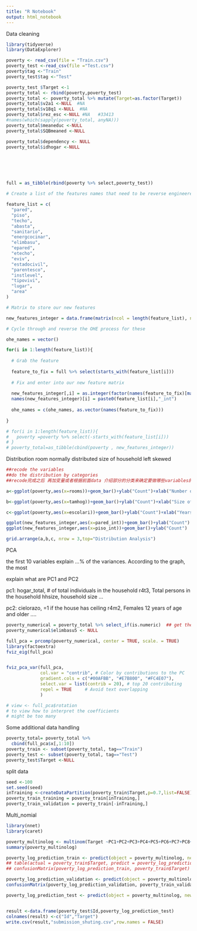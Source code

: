 ```yaml
---
title: "R Notebook"
output: html_notebook
---
```


Data cleaning 
```r
library(tidyverse)
library(DataExplorer)

poverty <- read_csv(file = "Train.csv")
poverty_test <-read_csv(file ="Test.csv")
poverty$tag <-"Train"
poverty_test$tag <-"Test"

poverty_test $Target <-1
poverty_total <- rbind(poverty,poverty_test)
poverty_total <- poverty_total %>% mutate(Target=as.factor(Target))
poverty_total$v2a1 <-NULL  #NA
poverty_total$v18q1 <-NULL  #NA
poverty_total$rez_esc <-NULL #NA   #33413
#names(which(sapply(poverty_total, anyNA)))
poverty_total$meaneduc <-NULL
poverty_total$SQBmeaned <-NULL

poverty_total$dependency <- NULL
poverty_total$idhogar <-NULL






full = as_tibble(rbind(poverty %>% select,poverty_test))

# Create a list of the features names that need to be reverse engineered

feature_list = c(
  "pared",
  "piso",
  "techo",
  "abasta",
  "sanitario",
  "energcocinar",
  "elimbasu",
  "epared",
  "etecho",
  "eviv",
  "estadocivil",
  "parentesco",
  "instlevel",
  "tipovivi",
  "lugar",
  "area"
)

# Matrix to store our new features

new_features_integer = data.frame(matrix(ncol = length(feature_list), nrow = nrow(full)))

# Cycle through and reverse the OHE process for these

ohe_names = vector()

for(i in 1:length(feature_list)){
  
  # Grab the feature
  
  feature_to_fix = full %>% select(starts_with(feature_list[i]))
  
  # Fix and enter into our new feature matrix
  
  new_features_integer[,i] = as.integer(factor(names(feature_to_fix)[max.col(feature_to_fix)], ordered = FALSE))
  names(new_features_integer)[i] = paste0(feature_list[i],"_int")
  
  ohe_names = c(ohe_names, as.vector(names(feature_to_fix)))
  
}

# for(i in 1:length(feature_list)){
#   poverty =poverty %>% select(-starts_with(feature_list[i]))
# }
# poverty_total=as_tibble(cbind(poverty , new_features_integer))

```



Distribution 
room normally distributed 
size of household left skewed
```r
##recode the variables 
##do the distribution by categories 
##recode完成之后 再加变量或者根据前面data 介绍部分的分类来确定要做哪些variables的distribution

a<-ggplot(poverty,aes(x=rooms))+geom_bar()+ylab("Count")+xlab("Number of All Rooms in the House")

b<-ggplot(poverty,aes(x=tamhog))+geom_bar()+ylab("Count")+xlab("Size of the Household")

c<-ggplot(poverty,aes(x=escolari))+geom_bar()+ylab("Count")+xlab("Years of Schooling")

ggplot(new_features_integer,aes(x=pared_int))+geom_bar()+ylab("Count")
ggplot(new_features_integer,aes(x=piso_int))+geom_bar()+ylab("Count")

grid.arrange(a,b,c, nrow = 3,top="Distribution Analysis")

```

PCA

the first 10 variables explain ...% of the variances.
According to the graph, the most 

explain what are PC1 and PC2 

pc1:
hogar_total, # of total individuals in the household
r4t3, Total persons in the household
hhsize, household size
...

pc2: 
cielorazo, =1 if the house has ceiling
r4m2, Females 12 years of age and older
....

```r

poverty_numerical = poverty_total %>% select_if(is.numeric)  ## get the numerical columns 
poverty_numerical$elimbasu5 <- NULL

full_pca = prcomp(poverty_numerical, center = TRUE, scale. = TRUE)
library(factoextra)
fviz_eig(full_pca)


fviz_pca_var(full_pca,
             col.var = "contrib", # Color by contributions to the PC
             gradient.cols = c("#00AFBB", "#E7B800", "#FC4E07"),
             select.var = list(contrib = 20), # top 20 contributing
             repel = TRUE     # Avoid text overlapping
             )

# view <- full_pca$rotation
# to view how to interpret the coefficients 
# might be too many 

```


Some additional data handling 

```r


poverty_total= poverty_total %>% 
  cbind(full_pca$x[,1:10])
poverty_train <- subset(poverty_total, tag=="Train")
poverty_test <- subset(poverty_total, tag=="Test")
poverty_test$Target <-NULL

```





split data 
```r
seed <-100
set.seed(seed)
inTraining <-createDataPartition(poverty_train$Target,p=0.7,list=FALSE)
poverty_train_training = poverty_train[inTraining,]
poverty_train_validation = poverty_train[-inTraining,]

```



Multi_nomial
```r

library(nnet)
library(caret)

poverty_multinolog <- multinom(Target ~PC1+PC2+PC3+PC4+PC5+PC6+PC7+PC8+PC9+PC10, data=poverty_train_training)
summary(poverty_multinolog)

poverty_log_prediction_train <- predict(object = poverty_multinolog, newdata = poverty_train_training) 
## table(actual = poverty_train$Target, predict = poverty_log_prediction_train)
## confusionMatrix(poverty_log_prediction_train, poverty_train$Target)

poverty_log_prediction_validation <- predict(object = poverty_multinolog, newdata =poverty_train_validation)
confusionMatrix(poverty_log_prediction_validation, poverty_train_validation$Target)

poverty_log_prediction_test <- predict(object = poverty_multinolog, newdata =poverty_test)


result <-data.frame(poverty_test$Id,poverty_log_prediction_test)
colnames(result) <-c("Id","Target")
write.csv(result,"submission_shuting.csv",row.names = FALSE)


```



